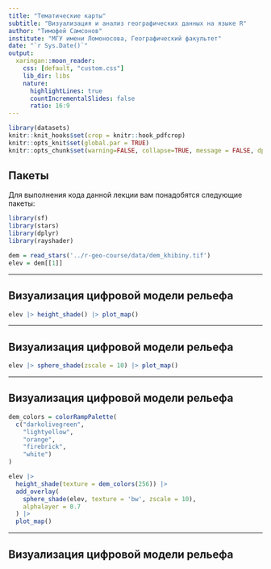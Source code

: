 ```yaml
---
title: "Тематические карты"
subtitle: "Визуализация и анализ географических данных на языке R"
author: "Тимофей Самсонов"
institute: "МГУ имени Ломоносова, Географический факультет"
date: "`r Sys.Date()`"
output:
  xaringan::moon_reader:
    css: [default, "custom.css"]
    lib_dir: libs
    nature:
      highlightLines: true
      countIncrementalSlides: false
      ratio: 16:9
---
```


```r
library(datasets)
knitr::knit_hooks$set(crop = knitr::hook_pdfcrop)
knitr::opts_knit$set(global.par = TRUE)
knitr::opts_chunk$set(warning=FALSE, collapse=TRUE, message = FALSE, dpi=300, crop = T)
```

## Пакеты

Для выполнения кода данной лекции вам понадобятся следующие пакеты:
```r
library(sf)
library(stars)
library(dplyr)
library(rayshader)

dem = read_stars('../r-geo-course/data/dem_khibiny.tif')
elev = dem[[1]]
```

---

## Визуализация цифровой модели рельефа

```r
elev |> height_shade() |> plot_map()
```

---

## Визуализация цифровой модели рельефа

```r
elev |> sphere_shade(zscale = 10) |> plot_map()
```

---

## Визуализация цифровой модели рельефа

```r
dem_colors = colorRampPalette(
  c("darkolivegreen", 
    "lightyellow", 
    "orange", 
    "firebrick", 
    "white")
)

elev |> 
  height_shade(texture = dem_colors(256)) |> 
  add_overlay(
    sphere_shade(elev, texture = 'bw', zscale = 10), 
    alphalayer = 0.7
  ) |> 
  plot_map()
```

---

## Визуализация цифровой модели рельефа

```r
```

